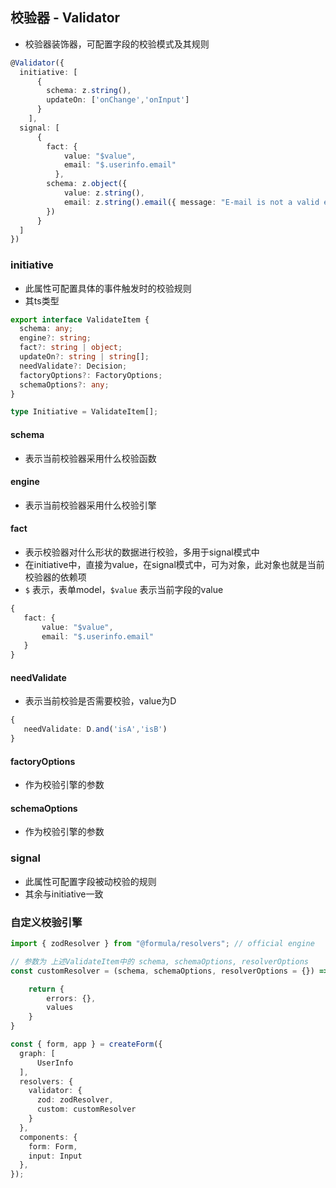 ## 校验器 - Validator

- 校验器装饰器，可配置字段的校验模式及其规则

```typescript
@Validator({
  initiative: [
      {
        schema: z.string(),
        updateOn: ['onChange','onInput']
      }
    ],
  signal: [
      {
        fact: {
            value: "$value",
            email: "$.userinfo.email"
          },
        schema: z.object({
            value: z.string(),
            email: z.string().email({ message: "E-mail is not a valid email address" }),
        })
      }
  ]
})
```


### initiative

- 此属性可配置具体的事件触发时的校验规则
- 其ts类型

```typescript
export interface ValidateItem {
  schema: any;
  engine?: string;
  fact?: string | object;
  updateOn?: string | string[];
  needValidate?: Decision;
  factoryOptions?: FactoryOptions;
  schemaOptions?: any;
}

type Initiative = ValidateItem[];
```

#### schema

- 表示当前校验器采用什么校验函数

#### engine

- 表示当前校验器采用什么校验引擎

#### fact

- 表示校验器对什么形状的数据进行校验，多用于signal模式中
- 在initiative中，直接为value，在signal模式中，可为对象，此对象也就是当前校验器的依赖项
- `$` 表示，表单model，`$value` 表示当前字段的value

```typescript
{
   fact: {
       value: "$value",
       email: "$.userinfo.email"
   }
}
```

#### needValidate

- 表示当前校验是否需要校验，value为D

```typescript
{
   needValidate: D.and('isA','isB')
}
```

#### factoryOptions

- 作为校验引擎的参数

#### schemaOptions

- 作为校验引擎的参数

### signal

- 此属性可配置字段被动校验的规则
- 其余与initiative一致

### 自定义校验引擎

```typescript
import { zodResolver } from "@formula/resolvers"; // official engine

// 参数为 上述ValidateItem中的 schema, schemaOptions, resolverOptions
const customResolver = (schema, schemaOptions, resolverOptions = {}) =>{

    return {
        errors: {},
        values
    }
}

const { form, app } = createForm({
  graph: [
      UserInfo
  ],
  resolvers: {
    validator: {
      zod: zodResolver,
      custom: customResolver
    }
  },
  components: {
    form: Form,
    input: Input
  },
});
```
